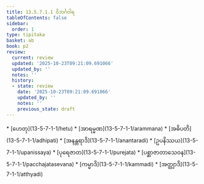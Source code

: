 ```yaml
---
title: 13.5.7.1.1 ဝိဘင်္ဂဝါရ
tableOfContents: false
sidebar:
  order: 1
type: tipitaka
basket: ab
book: p2
review:
  current: review
  updated: '2025-10-23T09:21:09.691066'
  updated_by: ''
  notes: ''
  history:
  - state: review
    date: '2025-10-23T09:21:09.691066'
    updated_by: ''
    notes: ''
    previous_state: draft
---
```



<ReviewStatus review={frontmatter.review} showDetails={true} />

<HypothesisAnnotation frontmatter={frontmatter} />

<DynamicBreadcrumb />



<TableOfContents book="p2" section="13.5.7.1.1">
* [ဟေတု](13-5-7-1-1/hetu)
* [အာရမ္မဏ](13-5-7-1-1/arammana)
* [အဓိပတိ](13-5-7-1-1/adhipati)
* [အနန္တရာဒိ](13-5-7-1-1/anantaradi)
* [ဥပနိဿယ](13-5-7-1-1/upanissaya)
* [ပုရေဇာတ](13-5-7-1-1/purejata)
* [ပစ္ဆာဇာတာသေဝန](13-5-7-1-1/pacchajatasevana)
* [ကမ္မာဒိ](13-5-7-1-1/kammadi)
* [အတ္ထျာဒိ](13-5-7-1-1/atthyadi)
</TableOfContents>